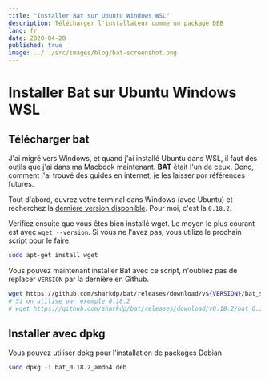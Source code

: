 ```yaml
---
title: "Installer Bat sur Ubuntu Windows WSL"
description: Télécharger l'installateur comme un package DEB
lang: fr
date: 2020-04-20
published: true
image: ../../src/images/blog/bat-screenshot.png
---
```


# Installer Bat sur Ubuntu Windows WSL

## Télécharger bat

J'ai migré vers Windows, et quand j'ai installé Ubuntu dans WSL, il faut des outils que j'ai dans ma Macbook maintenant. **BAT** était l'un de ceux. Donc, comment j'ai trouvé des guides en internet, je les laisser por références futures.

Tout d'abord, ouvrez votre terminal dans Windows (avec Ubuntu) et recherchez la [dernière version disponible](https://github.com/sharkdp/bat/releases). Pour moi, c'est la `0.18.2`.

Verifiez ensuite que vous êtes bien installé wget. Le moyen le plus courant est avec `wget --version`. Si vous ne l'avez pas, vous utilize le prochain script pour le faire.

```bash
sudo apt-get install wget
```

Vous pouvez maintenant installer Bat avec ce script, n'oubliez pas de replacer `VERSION` par la dernière en Github.

```bash
wget https://github.com/sharkdp/bat/releases/download/v${VERSION}/bat_${VERSION}_amd64.deb
# Si on utilise par exemple 0.18.2
# wget https://github.com/sharkdp/bat/releases/download/v0.18.2/bat_0.18.2_amd64.deb
```

## Installer avec dpkg

Vous pouvez utiliser dpkg pour l'installation de packages Debian

```bash
sudo dpkg -i bat_0.18.2_amd64.deb
```
